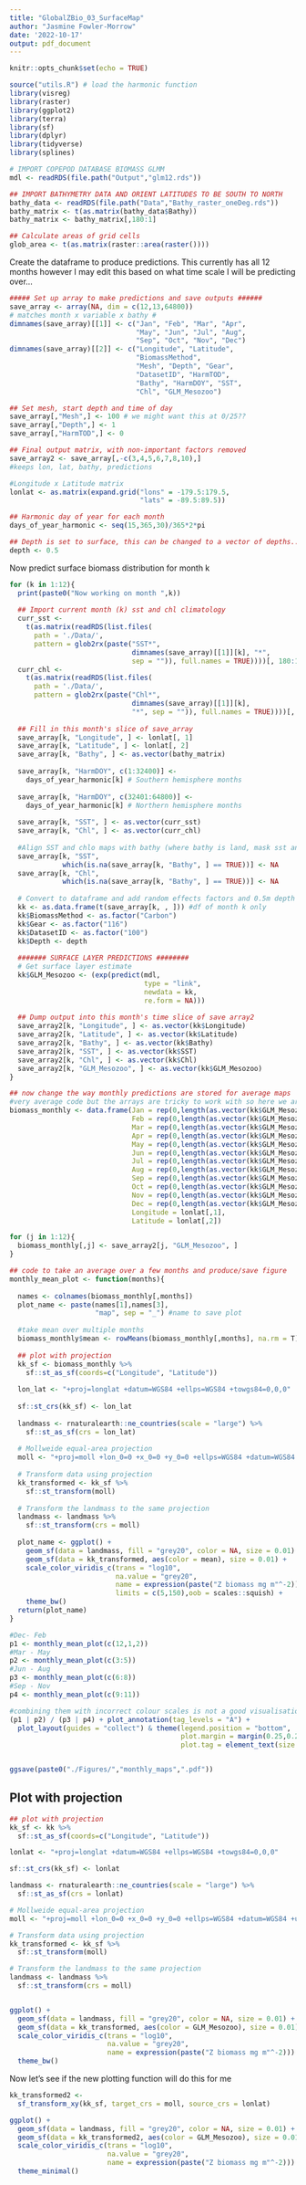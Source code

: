 ```yaml
---
title: "GlobalZBio_03_SurfaceMap"
author: "Jasmine Fowler-Morrow"
date: '2022-10-17'
output: pdf_document
---
```


```r
knitr::opts_chunk$set(echo = TRUE)
```



```r
source("utils.R") # load the harmonic function
library(visreg)
library(raster)
library(ggplot2)
library(terra)
library(sf)
library(dplyr)
library(tidyverse)
library(splines)

# IMPORT COPEPOD DATABASE BIOMASS GLMM
mdl <- readRDS(file.path("Output","glm12.rds"))
```



```r
## IMPORT BATHYMETRY DATA AND ORIENT LATITUDES TO BE SOUTH TO NORTH
bathy_data <- readRDS(file.path("Data","Bathy_raster_oneDeg.rds"))
bathy_matrix <- t(as.matrix(bathy_data$Bathy))
bathy_matrix <- bathy_matrix[,180:1]

## Calculate areas of grid cells
glob_area <- t(as.matrix(raster::area(raster())))
```


Create the dataframe to produce predictions. This currently has all 12 months however I may edit this based on what time scale I will be predicting over...

```r
##### Set up array to make predictions and save outputs ######
save_array <- array(NA, dim = c(12,13,64800)) 
# matches month x variable x bathy #
dimnames(save_array)[[1]] <- c("Jan", "Feb", "Mar", "Apr", 
                               "May", "Jun", "Jul", "Aug", 
                               "Sep", "Oct", "Nov", "Dec")
dimnames(save_array)[[2]] <- c("Longitude", "Latitude", 
                               "BiomassMethod", 
                               "Mesh", "Depth", "Gear", 
                               "DatasetID", "HarmTOD", 
                               "Bathy", "HarmDOY", "SST", 
                               "Chl", "GLM_Mesozoo")

## Set mesh, start depth and time of day
save_array[,"Mesh",] <- 100 # we might want this at 0/25??
save_array[,"Depth",] <- 1
save_array[,"HarmTOD",] <- 0

## Final output matrix, with non-important factors removed
save_array2 <- save_array[,-c(3,4,5,6,7,8,10),] 
#keeps lon, lat, bathy, predictions

#Longitude x Latitude matrix
lonlat <- as.matrix(expand.grid("lons" = -179.5:179.5, 
                                "lats" = -89.5:89.5))

## Harmonic day of year for each month
days_of_year_harmonic <- seq(15,365,30)/365*2*pi

## Depth is set to surface, this can be changed to a vector of depths...
depth <- 0.5
```

Now predict surface biomass distribution for month k 

```r

for (k in 1:12){
  print(paste0("Now working on month ",k))
  
  ## Import current month (k) sst and chl climatology
  curr_sst <- 
    t(as.matrix(readRDS(list.files(
      path = './Data/',
      pattern = glob2rx(paste("SST*", 
                              dimnames(save_array)[[1]][k], "*", 
                              sep = "")), full.names = TRUE))))[, 180:1]
  curr_chl <- 
    t(as.matrix(readRDS(list.files(
      path = './Data/',
      pattern = glob2rx(paste("Chl*", 
                              dimnames(save_array)[[1]][k], 
                              "*", sep = "")), full.names = TRUE))))[, 180:1]
  
  ## Fill in this month's slice of save_array
  save_array[k, "Longitude", ] <- lonlat[, 1]
  save_array[k, "Latitude", ] <- lonlat[, 2]
  save_array[k, "Bathy", ] <- as.vector(bathy_matrix)
  
  save_array[k, "HarmDOY", c(1:32400)] <-
    days_of_year_harmonic[k] # Southern hemisphere months
  
  save_array[k, "HarmDOY", c(32401:64800)] <-
    days_of_year_harmonic[k] # Northern hemisphere months
  
  save_array[k, "SST", ] <- as.vector(curr_sst)
  save_array[k, "Chl", ] <- as.vector(curr_chl)
  
  #Align SST and chlo maps with bathy (where bathy is land, mask sst and chlo)
  save_array[k, "SST", 
             which(is.na(save_array[k, "Bathy", ] == TRUE))] <- NA
  save_array[k, "Chl", 
             which(is.na(save_array[k, "Bathy", ] == TRUE))] <- NA
  
  # Convert to dataframe and add random effects factors and 0.5m depth for glmm prediction
  kk <- as.data.frame(t(save_array[k, , ])) #df of month k only 
  kk$BiomassMethod <- as.factor("Carbon")
  kk$Gear <- as.factor("116")
  kk$DatasetID <- as.factor("100")
  kk$Depth <- depth
  
  ####### SURFACE LAYER PREDICTIONS ########
  # Get surface layer estimate
  kk$GLM_Mesozoo <- (exp(predict(mdl,
                                 type = "link",
                                 newdata = kk,
                                 re.form = NA)))
  
  ## Dump output into this month's time slice of save array2
  save_array2[k, "Longitude", ] <- as.vector(kk$Longitude)
  save_array2[k, "Latitude", ] <- as.vector(kk$Latitude)
  save_array2[k, "Bathy", ] <- as.vector(kk$Bathy)
  save_array2[k, "SST", ] <- as.vector(kk$SST)
  save_array2[k, "Chl", ] <- as.vector(kk$Chl)
  save_array2[k, "GLM_Mesozoo", ] <- as.vector(kk$GLM_Mesozoo)
}

```



```r
## now change the way monthly predictions are stored for average maps
#very average code but the arrays are tricky to work with so here we are 
biomass_monthly <- data.frame(Jan = rep(0,length(as.vector(kk$GLM_Mesozoo))),
                              Feb = rep(0,length(as.vector(kk$GLM_Mesozoo))),
                              Mar = rep(0,length(as.vector(kk$GLM_Mesozoo))),
                              Apr = rep(0,length(as.vector(kk$GLM_Mesozoo))),
                              May = rep(0,length(as.vector(kk$GLM_Mesozoo))),
                              Jun = rep(0,length(as.vector(kk$GLM_Mesozoo))),
                              Jul = rep(0,length(as.vector(kk$GLM_Mesozoo))),
                              Aug = rep(0,length(as.vector(kk$GLM_Mesozoo))),
                              Sep = rep(0,length(as.vector(kk$GLM_Mesozoo))),
                              Oct = rep(0,length(as.vector(kk$GLM_Mesozoo))),
                              Nov = rep(0,length(as.vector(kk$GLM_Mesozoo))),
                              Dec = rep(0,length(as.vector(kk$GLM_Mesozoo))),
                              Longitude = lonlat[,1],
                              Latitude = lonlat[,2])

for (j in 1:12){
  biomass_monthly[,j] <- save_array2[j, "GLM_Mesozoo", ]
}


```


```r
## code to take an average over a few months and produce/save figure
monthly_mean_plot <- function(months){
  
  names <- colnames(biomass_monthly[,months])
  plot_name <- paste(names[1],names[3],
                     "map", sep = "_") #name to save plot
  
  #take mean over multiple months 
  biomass_monthly$mean <- rowMeans(biomass_monthly[,months], na.rm = T)
  
  ## plot with projection 
  kk_sf <- biomass_monthly %>%
    sf::st_as_sf(coords=c("Longitude", "Latitude"))
  
  lon_lat <- "+proj=longlat +datum=WGS84 +ellps=WGS84 +towgs84=0,0,0"
  
  sf::st_crs(kk_sf) <- lon_lat
  
  landmass <- rnaturalearth::ne_countries(scale = "large") %>% 
    sf::st_as_sf(crs = lon_lat)
  
  # Mollweide equal-area projection
  moll <- "+proj=moll +lon_0=0 +x_0=0 +y_0=0 +ellps=WGS84 +datum=WGS84 +units=m no_defs" 
  
  # Transform data using projection
  kk_transformed <- kk_sf %>%
    sf::st_transform(moll)
  
  # Transform the landmass to the same projection
  landmass <- landmass %>% 
    sf::st_transform(crs = moll)
  
  plot_name <- ggplot() + 
    geom_sf(data = landmass, fill = "grey20", color = NA, size = 0.01) +
    geom_sf(data = kk_transformed, aes(color = mean), size = 0.01) +
    scale_color_viridis_c(trans = "log10",
                          na.value = "grey20",
                          name = expression(paste("Z biomass mg m"^-2)),
                          limits = c(5,150),oob = scales::squish) +
    theme_bw() 
  return(plot_name)
}

```

```r

#Dec- Feb
p1 <- monthly_mean_plot(c(12,1,2))
#Mar - May
p2 <- monthly_mean_plot(c(3:5))
#Jun - Aug
p3 <- monthly_mean_plot(c(6:8))
#Sep - Nov
p4 <- monthly_mean_plot(c(9:11))

#combining them with incorrect colour scales is not a good visualisation 
(p1 | p2) / (p3 | p4) + plot_annotation(tag_levels = "A") + 
  plot_layout(guides = "collect") & theme(legend.position = "bottom", 
                                          plot.margin = margin(0.25,0.25,0.25,0.25),
                                          plot.tag = element_text(size = 11))


ggsave(paste0("./Figures/","monthly_maps",".pdf"))


```



## Plot with projection 
```r
## plot with projection 
kk_sf <- kk %>%
  sf::st_as_sf(coords=c("Longitude", "Latitude"))

lonlat <- "+proj=longlat +datum=WGS84 +ellps=WGS84 +towgs84=0,0,0"

sf::st_crs(kk_sf) <- lonlat

landmass <- rnaturalearth::ne_countries(scale = "large") %>% 
  sf::st_as_sf(crs = lonlat)

# Mollweide equal-area projection
moll <- "+proj=moll +lon_0=0 +x_0=0 +y_0=0 +ellps=WGS84 +datum=WGS84 +units=m no_defs" 

# Transform data using projection
kk_transformed <- kk_sf %>%
  sf::st_transform(moll)

# Transform the landmass to the same projection
landmass <- landmass %>% 
  sf::st_transform(crs = moll)


ggplot() + 
  geom_sf(data = landmass, fill = "grey20", color = NA, size = 0.01) +
  geom_sf(data = kk_transformed, aes(color = GLM_Mesozoo), size = 0.01) +
  scale_color_viridis_c(trans = "log10",
                        na.value = "grey20",
                        name = expression(paste("Z biomass mg m"^-2))) +
  theme_bw() 
```
Now let's see if the new plotting function will do this for me

```r

kk_transformed2 <- 
  sf_transform_xy(kk_sf, target_crs = moll, source_crs = lonlat)

ggplot() + 
  geom_sf(data = landmass, fill = "grey20", color = NA, size = 0.01) +
  geom_sf(data = kk_transformed2, aes(color = GLM_Mesozoo), size = 0.01) +
  scale_color_viridis_c(trans = "log10",
                        na.value = "grey20",
                        name = expression(paste("Z biomass mg m"^-2))) +
  theme_minimal()

```



